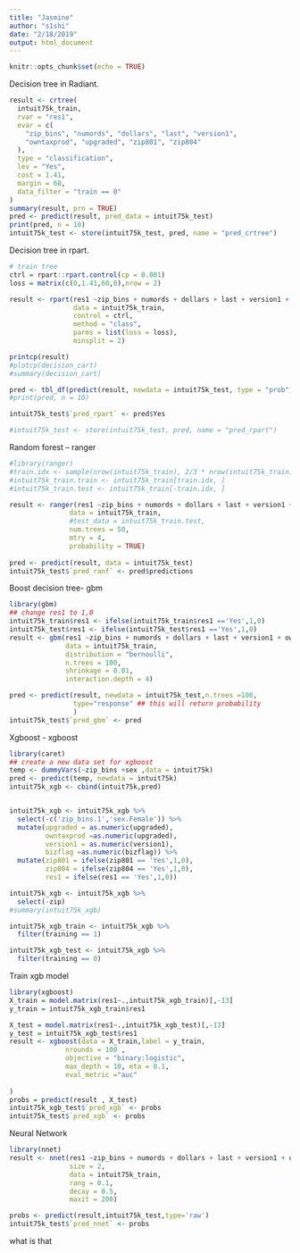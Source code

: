 ```yaml
---
title: "Jasmine"
author: "s1shi"
date: "2/18/2019"
output: html_document
---
```


```r
knitr::opts_chunk$set(echo = TRUE)
```


Decision tree in Radiant.
```r
result <- crtree(
  intuit75k_train, 
  rvar = "res1", 
  evar = c(
    "zip_bins", "numords", "dollars", "last", "version1", 
    "owntaxprod", "upgraded", "zip801", "zip804"
  ), 
  type = "classification", 
  lev = "Yes", 
  cost = 1.41, 
  margin = 60, 
  data_filter = "train == 0"
)
summary(result, prn = TRUE)
pred <- predict(result, pred_data = intuit75k_test)
print(pred, n = 10)
intuit75k_test <- store(intuit75k_test, pred, name = "pred_crtree")
```

Decision tree in rpart.
```r
# train tree
ctrl = rpart::rpart.control(cp = 0.001)
loss = matrix(c(0,1.41,60,0),nrow = 2)

result <- rpart(res1 ~zip_bins + numords + dollars + last + version1 + owntaxprod + upgraded + zip801 + zip804 , 
                data = intuit75k_train, 
                control = ctrl,
                method = "class",
                parms = list(loss = loss),
                minsplit = 2)

printcp(result)
#plotcp(decision_cart)
#summary(decision_cart)

pred <- tbl_df(predict(result, newdata = intuit75k_test, type = "prob"))
#print(pred, n = 10)

intuit75k_test$`pred_rpart` <- pred$Yes

#intuit75k_test <- store(intuit75k_test, pred, name = "pred_rpart")
```
 
Random forest -- ranger

```r
#library(ranger)
#train.idx <- sample(nrow(intuit75k_train), 2/3 * nrow(intuit75k_train))
#intuit75k_train.train <- intuit75k_train[train.idx, ]
#intuit75k_train.test <- intuit75k_train[-train.idx, ]

result <- ranger(res1 ~zip_bins + numords + dollars + last + version1 + owntaxprod + upgraded + zip801 + zip804,
               data = intuit75k_train,
               #test_data = intuit75k_train.test,
               num.trees = 50,
               mtry = 4,
               probability = TRUE)
       
pred <- predict(result, data = intuit75k_test)
intuit75k_test$`pred_ranf` <- pred$predictions
```

Boost decision tree- gbm

```r
library(gbm)
## change res1 to 1,0
intuit75k_train$res1 <- ifelse(intuit75k_train$res1 =='Yes',1,0)
intuit75k_test$res1 <- ifelse(intuit75k_test$res1 =='Yes',1,0)
result <- gbm(res1 ~zip_bins + numords + dollars + last + version1 + owntaxprod + upgraded + zip801 + zip804, ## zip801/804 must be factor rather than character here
              data = intuit75k_train,
              distribution = "bernoulli",
              n.trees = 100,
              shrinkage = 0.01, 
              interaction.depth = 4)

pred <- predict(result, newdata = intuit75k_test,n.trees =100,
                type="response" ## this will return probability
                )
intuit75k_test$`pred_gbm` <- pred
```

Xgboost - xgboost

```r
library(caret)
## create a new data set for xgboost
temp <- dummyVars(~zip_bins +sex ,data = intuit75k)
pred <- predict(temp, newdata = intuit75k)
intuit75k_xgb <- cbind(intuit75k,pred)


intuit75k_xgb <- intuit75k_xgb %>%
  select(-c('zip_bins.1','sex.Female')) %>%
  mutate(upgraded = as.numeric(upgraded),
         owntaxprod =as.numeric(upgraded),
         version1 = as.numeric(version1),
         bizflag =as.numeric(bizflag)) %>%
  mutate(zip801 = ifelse(zip801 == 'Yes',1,0),
         zip804 = ifelse(zip804 == 'Yes',1,0),
         res1 = ifelse(res1 == 'Yes',1,0))

intuit75k_xgb <- intuit75k_xgb %>%
  select(-zip)
#summary(intuit75k_xgb)

intuit75k_xgb_train <- intuit75k_xgb %>%
  filter(training == 1) 

intuit75k_xgb_test <- intuit75k_xgb %>%
  filter(training == 0)
```
Train xgb model
```r
library(xgboost)
X_train = model.matrix(res1~.,intuit75k_xgb_train)[,-13]
y_train = intuit75k_xgb_train$res1

X_test = model.matrix(res1~.,intuit75k_xgb_test)[,-13]
y_test = intuit75k_xgb_test$res1
result <- xgboost(data = X_train,label = y_train,
              nrounds = 100 ,
              objective = "binary:logistic",
              max_depth = 10, eta = 0.1,
              eval_metric ="auc"
  
)
probs = predict(result , X_test)
intuit75k_xgb_test$`pred_xgb` <- probs
intuit75k_test$`pred_xgb` <- probs
```

Neural Network
```r
library(nnet)
result <- nnet(res1 ~zip_bins + numords + dollars + last + version1 + owntaxprod + upgraded + zip801 + zip804,
               size = 2,
               data = intuit75k_train,
               rang = 0.1,
               decay = 0.5,
               maxit = 200)

probs <- predict(result,intuit75k_test,type='raw')
intuit75k_test$`pred_nnet` <- probs
```

what is that
